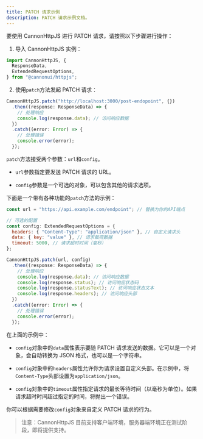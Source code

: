 ```yaml
---
title: PATCH 请求示例
description: PATCH 请求示例文档。
---
```


要使用 CannonHttpJS 进行 PATCH 请求，请按照以下步骤进行操作：

1. 导入 CannonHttpJS 实例：

```javascript
import CannonHttpJS, {
  ResponseData,
  ExtendedRequestOptions,
} from "@cannonui/httpjs";
```

2. 使用`patch`方法发起 PATCH 请求：

```javascript
CannonHttpJS.patch("http://localhost:3000/post-endopoint", {})
  .then((response: ResponseData) => {
    // 处理响应
    console.log(response.data); // 访问响应数据
  })
  .catch((error: Error) => {
    // 处理错误
    console.error(error);
  });
```

`patch`方法接受两个参数：`url`和`config`。

- `url`参数指定要发送 PATCH 请求的 URL。

- `config`参数是一个可选的对象，可以包含其他的请求选项。

下面是一个带有各种功能的`patch`方法的示例：

```javascript
const url = "https://api.example.com/endpoint"; // 替换为你的API端点

// 可选的配置
const config: ExtendedRequestOptions = {
  headers: { "Content-Type": "application/json" }, // 自定义请求头
  data: { key: "value" }, // 请求载荷数据
  timeout: 5000, // 请求超时时间（毫秒）
};

CannonHttpJS.patch(url, config)
  .then((response: ResponseData) => {
    // 处理响应
    console.log(response.data); // 访问响应数据
    console.log(response.status); // 访问响应状态码
    console.log(response.statusText); // 访问响应状态文本
    console.log(response.headers); // 访问响应头部
  })
  .catch((error: Error) => {
    // 处理错误
    console.error(error);
  });
```

在上面的示例中：

- `config`对象中的`data`属性表示要随 PATCH 请求发送的数据。它可以是一个对象，会自动转换为 JSON 格式，也可以是一个字符串。

- `config`对象中的`headers`属性允许你为请求设置自定义头部。在示例中，将`Content-Type`头部设置为`application/json`。

- `config`对象中的`timeout`属性指定请求的最长等待时间（以毫秒为单位）。如果请求超时时间超过指定的时间，将抛出一个错误。

你可以根据需要修改`config`对象来自定义 PATCH 请求的行为。

> 注意：CannonHttpJS 目前支持客户端环境，服务器端环境正在测试阶段，即将提供支持。
